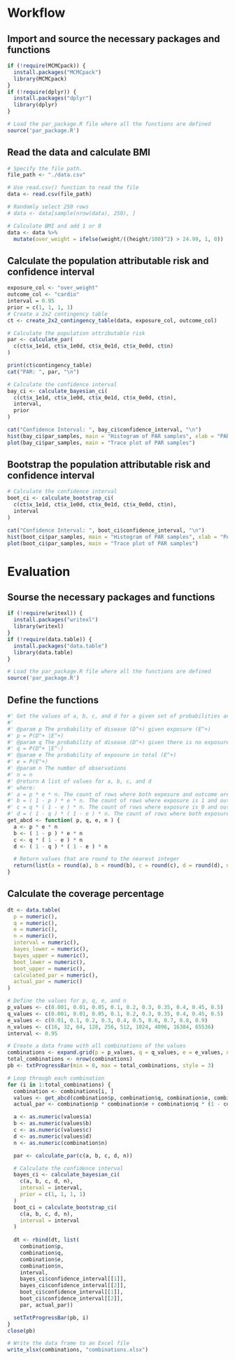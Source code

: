 # Workflow

## Import and source the necessary packages and functions

```r
if (!require(MCMCpack)) {
  install.packages("MCMCpack")
  library(MCMCpack)
}
if (!require(dplyr)) {
  install.packages("dplyr")
  library(dplyr)
}

# Load the par_package.R file where all the functions are defined
source('par_package.R')
```

## Read the data and calculate BMI

```r
# Specify the file path.
file_path <- "./data.csv"

# Use read.csv() function to read the file
data <- read.csv(file_path)

# Randomly select 250 rows
# data <- data[sample(nrow(data), 250), ]

# Calculate BMI and add 1 or 0
data <- data %>%
  mutate(over_weight = ifelse(weight/((height/100)^2) > 24.99, 1, 0))
```

## Calculate the population attributable risk and confidence interval

```r
exposure_col <- "over_weight"
outcome_col <- "cardio"
interval = 0.95
prior = c(1, 1, 1, 1)
# Create a 2x2 contingency table
ct <- create_2x2_contingency_table(data, exposure_col, outcome_col)

# Calculate the population attributable risk
par <- calculate_par(
  c(ct$x_1e1d, ct$x_1e0d, ct$x_0e1d, ct$x_0e0d, ct$n)
)

print(ct$contingency_table)
cat("PAR: ", par, "\n")
```

```r
# Calculate the confidence interval
bay_ci <- calculate_bayesian_ci(
  c(ct$x_1e1d, ct$x_1e0d, ct$x_0e1d, ct$x_0e0d, ct$n),
  interval,
  prior
)

cat("Confidence Interval: ", bay_ci$confidence_interval, "\n")
hist(bay_ci$par_samples, main = "Histogram of PAR samples", xlab = "PAR", ylab = "Frequency")
plot(bay_ci$par_samples, main = "Trace plot of PAR samples")
```

## Bootstrap the population attributable risk and confidence interval

```r

# Calculate the confidence interval
boot_ci <- calculate_bootstrap_ci(
  c(ct$x_1e1d, ct$x_1e0d, ct$x_0e1d, ct$x_0e0d, ct$n),
  interval
)

cat("Confidence Interval: ", boot_ci$confidence_interval, "\n")
hist(boot_ci$par_samples, main = "Histogram of PAR samples", xlab = "PAR", ylab = "Frequency")
plot(boot_ci$par_samples, main = "Trace plot of PAR samples")
```

# Evaluation

## Sourse the necessary packages and functions

```r
if (!require(writexl)) {
  install.packages("writexl")
  library(writexl)
}
if (!require(data.table)) {
  install.packages("data.table")
  library(data.table)
}

# Load the par_package.R file where all the functions are defined
source('par_package.R')
```

## Define the functions

```r
#' Get the values of a, b, c, and d for a given set of probabilities and N
#' 
#' @param p The probability of disease (D^+) given exposure (E^+)
#' p = P(D^+ |E^+)
#' @param q The probability of disease (D^+) given there is no exposure (E^-)
#' q = P(D^+ |E^-)
#' @param e The probability of exposure in total (E^+)
#' e = P(E^+)
#' @param n The number of observations
#' n = n
#' @return A list of values for a, b, c, and d
#' where:
#' a = p * e * n. The count of rows where both exposure and outcome are 1. 
#' b = ( 1 - p ) * e * n. The count of rows where exposure is 1 and outcome is 0.
#' c = q * ( 1 - e ) * n. The count of rows where exposure is 0 and outcome is 1.
#' d = ( 1 - q ) * ( 1 - e ) * n. The count of rows where both exposure and outcome are 0.
get_abcd <- function( p, q, e, n ) {
  a <- p * e * n
  b <- ( 1 - p ) * e * n
  c <- q * ( 1 - e ) * n
  d <- ( 1 - q ) * ( 1 - e ) * n

  # Return values that are round to the nearest integer
  return(list(a = round(a), b = round(b), c = round(c), d = round(d), n = n))
}
```

## Calculate the coverage percentage

```r
dt <- data.table(
  p = numeric(),
  q = numeric(),
  e = numeric(),
  n = numeric(),
  interval = numeric(),
  bayes_lower = numeric(),
  bayes_upper = numeric(),
  boot_lower = numeric(),
  boot_upper = numeric(),
  calculated_par = numeric(),
  actual_par = numeric()
)

# Define the values for p, q, e, and n
p_values <- c(0.001, 0.01, 0.05, 0.1, 0.2, 0.3, 0.35, 0.4, 0.45, 0.5)
q_values <- c(0.001, 0.01, 0.05, 0.1, 0.2, 0.3, 0.35, 0.4, 0.45, 0.5)
e_values <- c(0.01, 0.1, 0.2, 0.3, 0.4, 0.5, 0.6, 0.7, 0.8, 0.9)
n_values <- c(16, 32, 64, 128, 256, 512, 1024, 4096, 16384, 65536)
interval <- 0.95

# Create a data frame with all combinations of the values
combinations <- expand.grid(p = p_values, q = q_values, e = e_values, n = n_values)
total_combinations <- nrow(combinations)
pb <- txtProgressBar(min = 0, max = total_combinations, style = 3)

# Loop through each combination
for (i in 1:total_combinations) {
  combination <- combinations[i, ]
  values <- get_abcd(combination$p, combination$q, combination$e, combination$n)
  actual_par <- combination$p * combination$e + combination$q * (1 - combination$e) - combination$q

  a <- as.numeric(values$a)
  b <- as.numeric(values$b)
  c <- as.numeric(values$c)
  d <- as.numeric(values$d)
  n <- as.numeric(combination$n)

  par <- calculate_par(c(a, b, c, d, n))

  # Calculate the confidence interval
  bayes_ci <- calculate_bayesian_ci(
    c(a, b, c, d, n),
    interval = interval,
    prior = c(1, 1, 1, 1)
  )
  boot_ci = calculate_bootstrap_ci(
    c(a, b, c, d, n),
    interval = interval
  )
  
  dt <- rbind(dt, list(
    combination$p,
    combination$q,
    combination$e,
    combination$n,
    interval,
    bayes_ci$confidence_interval[[1]],
    bayes_ci$confidence_interval[[2]],
    boot_ci$confidence_interval[[1]],
    boot_ci$confidence_interval[[2]],
    par, actual_par))

  setTxtProgressBar(pb, i)
}
close(pb)
```

```r
# Write the data frame to an Excel file
write_xlsx(combinations, "combinations.xlsx")
```
